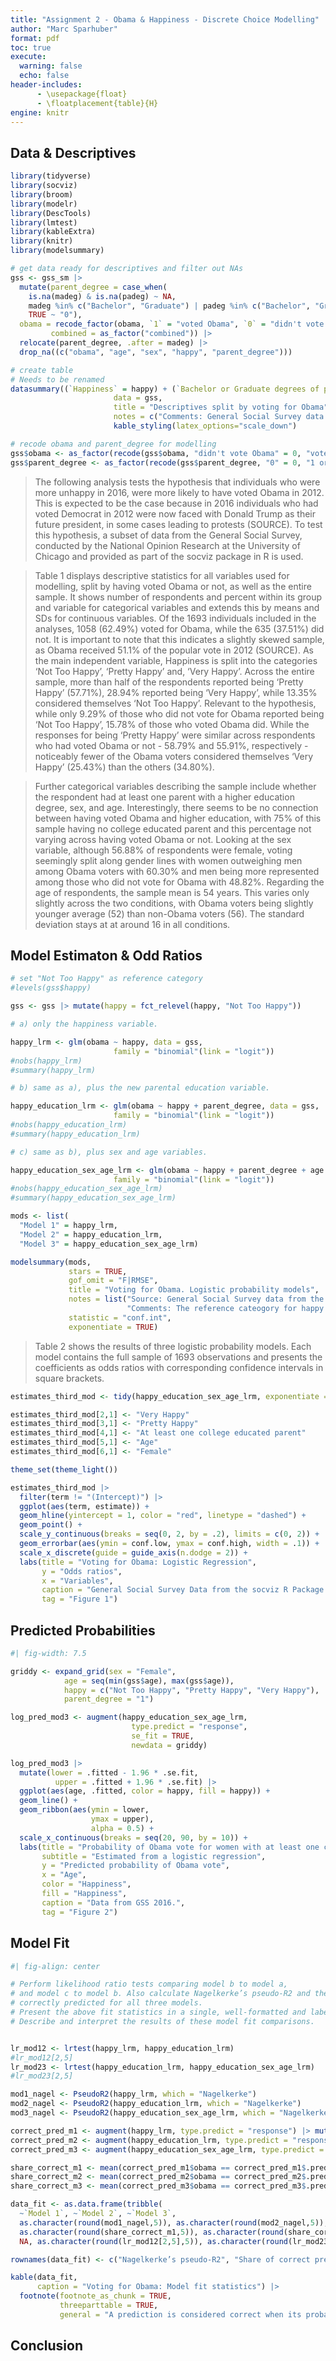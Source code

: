 ```yaml
---
title: "Assignment 2 - Obama & Happiness - Discrete Choice Modelling"
author: "Marc Sparhuber"
format: pdf
toc: true
execute:
  warning: false
  echo: false
header-includes:
      - \usepackage{float}
      - \floatplacement{table}{H}
engine: knitr
---
```


\newpage

## Data & Descriptives

```r
library(tidyverse)
library(socviz)
library(broom)
library(modelr)
library(DescTools)
library(lmtest)
library(kableExtra)
library(knitr)
library(modelsummary)

# get data ready for descriptives and filter out NAs
gss <- gss_sm |> 
  mutate(parent_degree = case_when(
    is.na(madeg) & is.na(padeg) ~ NA,
    madeg %in% c("Bachelor", "Graduate") | padeg %in% c("Bachelor", "Graduate") ~ "1 or more",
    TRUE ~ "0"),
  obama = recode_factor(obama, `1` = "voted Obama", `0` = "didn't vote Obama"),
         combined = as_factor("combined")) |> 
  relocate(parent_degree, .after = madeg) |> 
  drop_na((c("obama", "age", "sex", "happy", "parent_degree")))

# create table
# Needs to be renamed
datasummary((`Happiness` = happy) + (`Bachelor or Graduate degrees of parents` = parent_degree) + (`Sex` = sex) + Heading("Age", nearData = FALSE) * age + Heading("All", nearData = FALSE) * 1 ~ (obama * (Mean + SD + N + Percent(denom = "col"))) + (combined * (Mean + SD + N + Percent())),
                       data = gss,
                       title = "Descriptives split by voting for Obama",
                       notes = c("Comments: General Social Survey data from the socviz R package.")) |>
                       kable_styling(latex_options="scale_down")

# recode obama and parent_degree for modelling
gss$obama <- as_factor(recode(gss$obama, "didn't vote Obama" = 0, "voted Obama" = 1))
gss$parent_degree <- as_factor(recode(gss$parent_degree, "0" = 0, "1 or more" = 1))
```

> The following analysis tests the hypothesis that individuals who were more unhappy in 2016, were more likely to have voted Obama in 2012. This is expected to be the case because in 2016 individuals who had voted Democrat in 2012 were now faced with Donald Trump as their future president, in some cases leading to protests (SOURCE). To test this hypothesis, a subset of data from the General Social Survey, conducted by the National Opinion Research at the University of Chicago and provided as part of the socviz package in R is used.

> Table 1 displays descriptive statistics for all variables used for modelling, split by having voted Obama or not, as well as the entire sample. It shows number of respondents and percent within its group and variable for categorical variables and extends this by means and SDs for continuous variables. Of the 1693 individuals included in the analyses, 1058 (62.49%) voted for Obama, while the 635 (37.51%) did not. It is important to note that this indicates a slightly skewed sample, as Obama received 51.1% of the popular vote in 2012 (SOURCE). As the main independent variable, Happiness is split into the categories 'Not Too Happy', 'Pretty Happy' and, 'Very Happy'. Across the entire sample, more than half of the respondents reported being 'Pretty Happy' (57.71%), 28.94% reported being 'Very Happy', while 13.35% considered themselves 'Not Too Happy'. Relevant to the hypothesis, while only 9.29% of those who did not vote for Obama reported being 'Not Too Happy', 15.78%	of those who voted Obama did. While the responses for being 'Pretty Happy' were similar across respondents who had voted Obama or not - 58.79% and 55.91%, respectively - noticeably fewer of the Obama voters considered themselves 'Very Happy' (25.43%) than the others (34.80%).

> Further categorical variables describing the sample include whether the respondent had at least one parent with a higher education degree, sex, and age. Interestingly, there seems to be no connection between having voted Obama and higher education, with 75% of this sample having no college educated parent and this percentage not varying across having voted Obama or not. Looking at the sex variable, although 56.88% of respondents were female, voting seemingly split along gender lines with women outweighing men among Obama voters with 60.30% and men being more represented among those who did not vote for Obama with 48.82%. Regarding the age of respondents, the sample mean is 54 years. This varies only slightly across the two conditions, with Obama voters being slightly younger average (52) than non-Obama voters (56). The standard deviation stays at at around 16 in all conditions.

## Model Estimaton & Odd Ratios

```r
# set "Not Too Happy" as reference category
#levels(gss$happy)

gss <- gss |> mutate(happy = fct_relevel(happy, "Not Too Happy"))

# a) only the happiness variable.

happy_lrm <- glm(obama ~ happy, data = gss, 
                       family = "binomial"(link = "logit"))
#nobs(happy_lrm)
#summary(happy_lrm)

# b) same as a), plus the new parental education variable.

happy_education_lrm <- glm(obama ~ happy + parent_degree, data = gss, 
                       family = "binomial"(link = "logit"))
#nobs(happy_education_lrm)
#summary(happy_education_lrm)

# c) same as b), plus sex and age variables.

happy_education_sex_age_lrm <- glm(obama ~ happy + parent_degree + age + sex, data = gss, 
                       family = "binomial"(link = "logit"))
#nobs(happy_education_sex_age_lrm)
#summary(happy_education_sex_age_lrm)

mods <- list(
  "Model 1" = happy_lrm,
  "Model 2" = happy_education_lrm,
  "Model 3" = happy_education_sex_age_lrm)

modelsummary(mods,
             stars = TRUE,
             gof_omit = "F|RMSE",
             title = "Voting for Obama. Logistic probability models",
             notes = list("Source: General Social Survey data from the socviz R package.", 
                          "Comments: The reference cateogory for happy is 'Not Too Happy'."),
             statistic = "conf.int",
             exponentiate = TRUE)
```

> Table 2 shows the results of three logistic probability models. Each model contains the full sample of 1693 observations and presents the coefficients as odds ratios with corresponding confidence intervals in square brackets.

```r
estimates_third_mod <- tidy(happy_education_sex_age_lrm, exponentiate = TRUE, conf.int = TRUE)

estimates_third_mod[2,1] <- "Very Happy"
estimates_third_mod[3,1] <- "Pretty Happy"
estimates_third_mod[4,1] <- "At least one college educated parent"
estimates_third_mod[5,1] <- "Age"
estimates_third_mod[6,1] <- "Female"

theme_set(theme_light())

estimates_third_mod |> 
  filter(term != "(Intercept)") |>  
  ggplot(aes(term, estimate)) +
  geom_hline(yintercept = 1, color = "red", linetype = "dashed") +
  geom_point() +
  scale_y_continuous(breaks = seq(0, 2, by = .2), limits = c(0, 2)) +
  geom_errorbar(aes(ymin = conf.low, ymax = conf.high, width = .1)) +
  scale_x_discrete(guide = guide_axis(n.dodge = 2)) +
  labs(title = "Voting for Obama: Logistic Regression",
       y = "Odds ratios",
       x = "Variables",
       caption = "General Social Survey Data from the socviz R Package.",
       tag = "Figure 1")
```


## Predicted Probabilities

```r
#| fig-width: 7.5

griddy <- expand_grid(sex = "Female",
            age = seq(min(gss$age), max(gss$age)),
            happy = c("Not Too Happy", "Pretty Happy", "Very Happy"),
            parent_degree = "1")

log_pred_mod3 <- augment(happy_education_sex_age_lrm, 
                           type.predict = "response",
                           se_fit = TRUE,
                           newdata = griddy)

log_pred_mod3 |> 
  mutate(lower = .fitted - 1.96 * .se.fit,
          upper = .fitted + 1.96 * .se.fit) |> 
  ggplot(aes(age, .fitted, color = happy, fill = happy)) +
  geom_line() +
  geom_ribbon(aes(ymin = lower,
                  ymax = upper), 
                  alpha = 0.5) +
  scale_x_continuous(breaks = seq(20, 90, by = 10)) +
  labs(title = "Probability of Obama vote for women with at least one college educated parent",
       subtitle = "Estimated from a logistic regression",
       y = "Predicted probability of Obama vote",
       x = "Age",
       color = "Happiness",
       fill = "Happiness",
       caption = "Data from GSS 2016.",
       tag = "Figure 2")
```

## Model Fit

```r
#| fig-align: center

# Perform likelihood ratio tests comparing model b to model a,
# and model c to model b. Also calculate Nagelkerke’s pseudo-R2 and the share of observations
# correctly predicted for all three models.
# Present the above fit statistics in a single, well-formatted and labelled table.
# Describe and interpret the results of these model fit comparisons.


lr_mod12 <- lrtest(happy_lrm, happy_education_lrm)
#lr_mod12[2,5]
lr_mod23 <- lrtest(happy_education_lrm, happy_education_sex_age_lrm)
#lr_mod23[2,5]

mod1_nagel <- PseudoR2(happy_lrm, which = "Nagelkerke")
mod2_nagel <- PseudoR2(happy_education_lrm, which = "Nagelkerke")
mod3_nagel <- PseudoR2(happy_education_sex_age_lrm, which = "Nagelkerke")

correct_pred_m1 <- augment(happy_lrm, type.predict = "response") |> mutate(.pred = as.numeric(.fitted > .5))
correct_pred_m2 <- augment(happy_education_lrm, type.predict = "response") |> mutate(.pred = as.numeric(.fitted > .5))
correct_pred_m3 <- augment(happy_education_sex_age_lrm, type.predict = "response") |> mutate(.pred = as.numeric(.fitted > .5))

share_correct_m1 <- mean(correct_pred_m1$obama == correct_pred_m1$.pred, na.rm = TRUE)
share_correct_m2 <- mean(correct_pred_m2$obama == correct_pred_m2$.pred, na.rm = TRUE)
share_correct_m3 <- mean(correct_pred_m3$obama == correct_pred_m3$.pred, na.rm = TRUE)

data_fit <- as.data.frame(tribble(
  ~`Model 1`, ~`Model 2`, ~`Model 3`,
  as.character(round(mod1_nagel,5)), as.character(round(mod2_nagel,5)), as.character(round(mod3_nagel,5)),
  as.character(round(share_correct_m1,5)), as.character(round(share_correct_m2,5)), as.character(round(share_correct_m3,5)),
  NA, as.character(round(lr_mod12[2,5],5)), as.character(round(lr_mod23[2,5],12))))

rownames(data_fit) <- c("Nagelkerke’s pseudo-R2", "Share of correct predictions", "Likelihood Ratio")

kable(data_fit,
      caption = "Voting for Obama: Model fit statistics") |> 
  footnote(footnote_as_chunk = TRUE,
           threeparttable = TRUE, 
           general = "A prediction is considered correct when its probability is greater than 0.5. The Likelihood ratio is always calculated with the model to the left. Data from GSS 2016.")
```

## Conclusion

